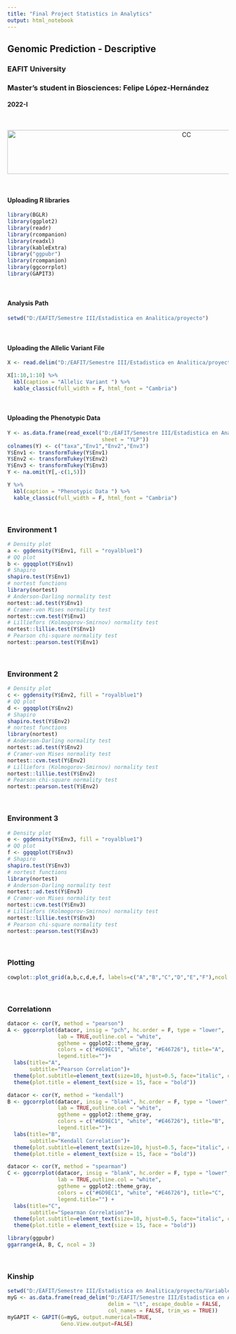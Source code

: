 ---
title: "Final Project Statistics in Analytics"
output: html_notebook
---

## Genomic Prediction - Descriptive
### EAFIT University
### Master's student in Biosciences: Felipe López-Hernández
#### 2022-I

&nbsp;

<center>
![](D:/EAFIT/Semestre III/Estadistica en Analitica/proyecto/Captura.png "CC"){width="800" height="100"}</center>    

&nbsp;

#### Uploading R libraries

```{r}
library(BGLR)
library(ggplot2)
library(readr)
library(rcompanion)
library(readxl)
library(kableExtra)
library("ggpubr")
library(rcompanion)
library(ggcorrplot)
library(GAPIT3)
```

&nbsp;

#### Analysis Path

```{r}
setwd("D:/EAFIT/Semestre III/Estadistica en Analitica/proyecto")
```


&nbsp;

#### Uploading the Allelic Variant File

```{r}
X <- read.delim("D:/EAFIT/Semestre III/Estadistica en Analitica/proyecto/Variables Genotipicas/GAPIT.Genotype.Numerical.txt", row.names=1)
```

```{r}

X[1:10,1:10] %>%
  kbl(caption = "Allelic Variant ") %>%
  kable_classic(full_width = F, html_font = "Cambria")
```

&nbsp;

#### Uploading the Phenotypic Data

```{r include=FALSE}
Y <- as.data.frame(read_excel("D:/EAFIT/Semestre III/Estadistica en Analitica/proyecto/Variables Fenotipicas/YLP.xlsx", 
                              sheet = "YLP"))
colnames(Y) <- c("taxa","Env1","Env2","Env3")
Y$Env1 <- transformTukey(Y$Env1)
Y$Env2 <- transformTukey(Y$Env2)
Y$Env3 <- transformTukey(Y$Env3)
Y <- na.omit(Y[,-c(1,5)])
```

```{r}

Y %>%
  kbl(caption = "Phenotypic Data ") %>%
  kable_classic(full_width = F, html_font = "Cambria")
```

&nbsp;

###  Environment 1 

```{r}
# Density plot
a <- ggdensity(Y$Env1, fill = "royalblue1")
# QQ plot
b <- ggqqplot(Y$Env1)
# Shapiro
shapiro.test(Y$Env1)
# nortest functions
library(nortest)
# Anderson-Darling normality test
nortest::ad.test(Y$Env1)
# Cramer-von Mises normality test
nortest::cvm.test(Y$Env1)
# Lilliefors (Kolmogorov-Smirnov) normality test
nortest::lillie.test(Y$Env1)
# Pearson chi-square normality test
nortest::pearson.test(Y$Env1)
```


&nbsp;

###  Environment 2 

```{r}
# Density plot
c <- ggdensity(Y$Env2, fill = "royalblue1")
# QQ plot
d <- ggqqplot(Y$Env2)
# Shapiro
shapiro.test(Y$Env2)
# nortest functions
library(nortest)
# Anderson-Darling normality test
nortest::ad.test(Y$Env2)
# Cramer-von Mises normality test
nortest::cvm.test(Y$Env2)
# Lilliefors (Kolmogorov-Smirnov) normality test
nortest::lillie.test(Y$Env2)
# Pearson chi-square normality test
nortest::pearson.test(Y$Env2)
```


&nbsp;

###  Environment 3

```{r}
# Density plot
e <- ggdensity(Y$Env3, fill = "royalblue1")
# QQ plot
f <- ggqqplot(Y$Env3)
# Shapiro
shapiro.test(Y$Env3)
# nortest functions
library(nortest)
# Anderson-Darling normality test
nortest::ad.test(Y$Env3)
# Cramer-von Mises normality test
nortest::cvm.test(Y$Env3)
# Lilliefors (Kolmogorov-Smirnov) normality test
nortest::lillie.test(Y$Env3)
# Pearson chi-square normality test
nortest::pearson.test(Y$Env3)
```

&nbsp;

###  Plotting

```{r}
cowplot::plot_grid(a,b,c,d,e,f, labels=c("A","B","C","D","E","F"),ncol = 2)
```

&nbsp;

###  Correlationn

```{r}


datacor <- cor(Y, method = "pearson")
A <- ggcorrplot(datacor, insig = "pch", hc.order = F, type = "lower",
                lab = TRUE,outline.col = "white",
                ggtheme = ggplot2::theme_gray,
                colors = c("#6D9EC1", "white", "#E46726"), title="A",
                legend.title="")+ 
  labs(title="A",
       subtitle="Pearson Correlation")+
  theme(plot.subtitle=element_text(size=10, hjust=0.5, face="italic", color="black"))+ 
  theme(plot.title = element_text(size = 15, face = "bold")) 

datacor <- cor(Y, method = "kendall")
B <- ggcorrplot(datacor, insig = "blank", hc.order = F, type = "lower",
                lab = TRUE,outline.col = "white",
                ggtheme = ggplot2::theme_gray,
                colors = c("#6D9EC1", "white", "#E46726"), title="B",
                legend.title="")+ 
  labs(title="B",
       subtitle="Kendall Correlation")+
  theme(plot.subtitle=element_text(size=10, hjust=0.5, face="italic", color="black"))+ 
  theme(plot.title = element_text(size = 15, face = "bold")) 

datacor <- cor(Y, method = "spearman")
C <- ggcorrplot(datacor, insig = "blank", hc.order = F, type = "lower",
                lab = TRUE,outline.col = "white",
                ggtheme = ggplot2::theme_gray,
                colors = c("#6D9EC1", "white", "#E46726"), title="C",
                legend.title="") + 
  labs(title="C",
       subtitle="Spearman Correlation")+
  theme(plot.subtitle=element_text(size=10, hjust=0.5, face="italic", color="black"))+ 
  theme(plot.title = element_text(size = 15, face = "bold")) 

library(ggpubr)
ggarrange(A, B, C, ncol = 3)
```

&nbsp;

###  Kinship

```{r}
setwd("D:/EAFIT/Semestre III/Estadistica en Analitica/proyecto/Variables Genotipicas/")
myG <- as.data.frame(read_delim("D:/EAFIT/Semestre III/Estadistica en Analitica/proyecto/Variables Genotipicas/X.hmp.txt",
                                delim = "\t", escape_double = FALSE,
                                col_names = FALSE, trim_ws = TRUE))
myGAPIT <- GAPIT(G=myG, output.numerical=TRUE,
                 Geno.View.output=FALSE)
```

